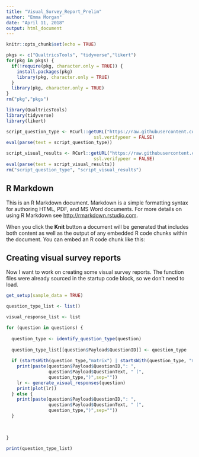 ```yaml
---
title: "Visual_Survey_Report_Prelim"
author: "Emma Morgan"
date: "April 11, 2018"
output: html_document
---
```


```r
knitr::opts_chunk$set(echo = TRUE)

pkgs <- c("QualtricsTools", "tidyverse","likert")
for(pkg in pkgs) {
  if(!require(pkg, character.only = TRUE)) {
    install.packages(pkg)
    library(pkg, character.only = TRUE)
  }
  library(pkg, character.only = TRUE)
}
rm("pkg","pkgs")

library(QualtricsTools)
library(tidyverse)
library(likert)

script_question_type <- RCurl::getURL("https://raw.githubusercontent.com/emmamorgan-tufts/surveyreport/master/R/identify_question_type.R", 
                                 ssl.verifypeer = FALSE)
eval(parse(text = script_question_type))

script_visual_results <- RCurl::getURL("https://raw.githubusercontent.com/emmamorgan-tufts/surveyreport/master/R/generate_visual_responses.R", 
                                 ssl.verifypeer = FALSE)
eval(parse(text = script_visual_results))
rm("script_question_type", "script_visual_results")


```

## R Markdown

This is an R Markdown document. Markdown is a simple formatting syntax for authoring HTML, PDF, and MS Word documents. For more details on using R Markdown see <http://rmarkdown.rstudio.com>.

When you click the **Knit** button a document will be generated that includes both content as well as the output of any embedded R code chunks within the document. You can embed an R code chunk like this:


## Creating visual survey reports

Now I want to work on creating some visual survey reports. The function files were already sourced in the startup code block, so we don't need to load.



```r

get_setup(sample_data = TRUE)

question_type_list <- list()

visual_response_list <- list

for (question in questions) {
  
  question_type <- identify_question_type(question)
  
  question_type_list[[question$Payload$QuestionID]] <- question_type
  
  if (startsWith(question_type,"matrix") | startsWith(question_type, "mc")) {
    print(paste(question$Payload$QuestionID,": ",
                question$Payload$QuestionText, " (",
                question_type,")",sep=""))
    lr <- generate_visual_responses(question)
    print(plot(lr))
  } else {
    print(paste(question$Payload$QuestionID,": ",
                question$Payload$QuestionText, " (",
                question_type,")",sep=""))
  }
  
  

}

print(question_type_list)

```
